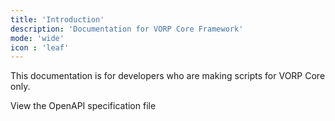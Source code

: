 ```yaml
---
title: 'Introduction'
description: 'Documentation for VORP Core Framework'
mode: 'wide'
icon : 'leaf'
---
```


<Warning>
 This documentation is for developers who are making scripts for VORP Core only.<br/>
</Warning>



<Card
  title="Plant Store Endpoints"
  icon="leaf"
  href="https://github.com/mintlify/starter/blob/main/api-reference/openapi.json">
  View the OpenAPI specification file
</Card>



